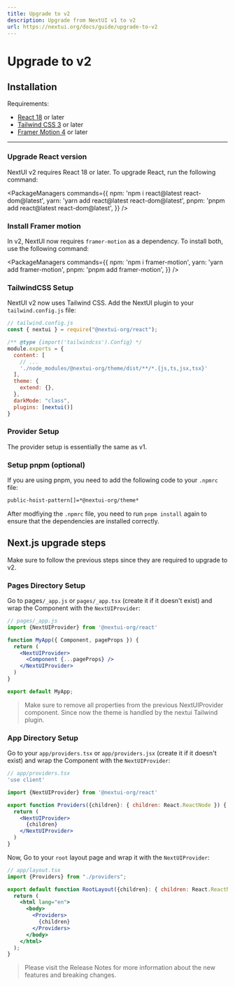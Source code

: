 ```yaml
---
title: Upgrade to v2
description: Upgrade from NextUI v1 to v2
url: https://nextui.org/docs/guide/upgrade-to-v2
---
```



# Upgrade to v2

## Installation

Requirements:

- [React 18](https://reactjs.org/) or later
- [Tailwind CSS 3](https://tailwindcss.com/) or later
- [Framer Motion 4](https://www.framer.com/motion/) or later

----- 

### Upgrade React version

NextUI v2 requires React 18 or later. To upgrade React, run the following command:

<PackageManagers
  commands={{
    npm: 'npm i react@latest react-dom@latest',
    yarn: 'yarn add react@latest react-dom@latest',
    pnpm: 'pnpm add react@latest react-dom@latest',
  }}
/>


### Install Framer motion

In v2, NextUI now requires `framer-motion` as a dependency. To install both, use the following command:

<PackageManagers
  commands={{
    npm: 'npm i framer-motion',
    yarn: 'yarn add framer-motion',
    pnpm: 'pnpm add framer-motion',
  }}
/>

### TailwindCSS Setup

NextUI v2 now uses Tailwind CSS. Add the NextUI plugin to your `tailwind.config.js` file:

```js {9, 13-14}
// tailwind.config.js
const { nextui } = require("@nextui-org/react");

/** @type {import('tailwindcss').Config} */
module.exports = {
  content: [
    // ...
    './node_modules/@nextui-org/theme/dist/**/*.{js,ts,jsx,tsx}'
  ],
  theme: {
    extend: {},
  },
  darkMode: "class",
  plugins: [nextui()]
}
```

### Provider Setup

The provider setup is essentially the same as v1.

### Setup pnpm (optional)

If you are using pnpm, you need to add the following code to your `.npmrc` file:

```bash
public-hoist-pattern[]=*@nextui-org/theme*
```

After modfiying the `.npmrc` file, you need to run `pnpm install` again to ensure that the dependencies are installed correctly.


## Next.js upgrade steps

Make sure to follow the previous steps since they are required to upgrade to v2.

### Pages Directory Setup

Go to pages`/_app.js` or `pages/_app.tsx` (create it if it doesn't exist) and wrap the Component with the `NextUIProvider`:

```jsx
// pages/_app.js
import {NextUIProvider} from '@nextui-org/react'

function MyApp({ Component, pageProps }) {
  return (
    <NextUIProvider>
      <Component {...pageProps} />
    </NextUIProvider>
  )
}

export default MyApp;
```

<Blockquote
 color="default"
>
  Make sure to remove all properties from the previous <InlineCode>NextUIProvider</InlineCode> component. Since now the <InlineCode>theme</InlineCode> is handled by the <InlineCode>nextui</InlineCode> Tailwind plugin.
</Blockquote>

### App Directory Setup

Go to your `app/providers.tsx` or `app/providers.jsx` (create it if it doesn't exist) and wrap the Component with the `NextUIProvider`:

```jsx
// app/providers.tsx
'use client'

import {NextUIProvider} from '@nextui-org/react'

export function Providers({children}: { children: React.ReactNode }) {
  return (
    <NextUIProvider>
      {children}
    </NextUIProvider>
  )
}
```

Now, Go to your `root` layout page and wrap it with the `NextUIProvider`:

```jsx
// app/layout.tsx
import {Providers} from "./providers";

export default function RootLayout({children}: { children: React.ReactNode }) {
  return (
    <html lang="en">
      <body>
        <Providers>
          {children}
        </Providers>
      </body>
    </html>
  );
}
```


<Blockquote
 color="default"
>
  Please visit the <Link href="https://github.com/nextui-org/nextui/releases/tag/v2.0.0" showAnchorIcon isExternal>Release Notes</Link> for more information about the new features and breaking changes.
</Blockquote>

